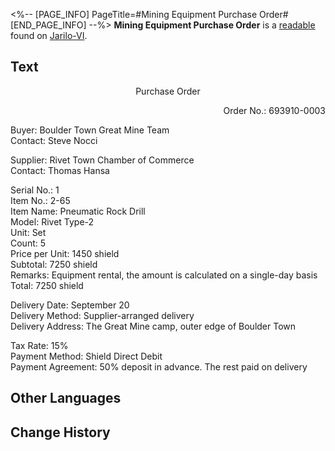 <%-- [PAGE_INFO]
PageTitle=#Mining Equipment Purchase Order#
[END_PAGE_INFO] --%>
{{Readable Infobox
|id           = 087
|partIds      = 190211
|title        = 
|image        = Item Jarilo-VI Readable.png
|world        = Jarilo-VI
|parts        = 1
|author       = <!--to be added-->
|description  = A transaction certificate left at the former site of the Rivet Town Chamber of Commerce, serving as a reminder of the town's prosperous past.
|part1        = Mining Equipment Purchase Order
|source1      = {{cx|Source missing}}
|characters   = 
|factions     = 
}}
'''Mining Equipment Purchase Order''' is a [[readable]] found on [[Jarilo-VI]].
<!--
==Location==
{{Map Embed|<map name>|<marker id>}}
-->
==Text==
<div align="center">Purchase Order</div>

<div align="right">Order No.: 693910-0003 </div>

Buyer: Boulder Town Great Mine Team<br />Contact: Steve Nocci

Supplier: Rivet Town Chamber of Commerce<br />Contact: Thomas Hansa

Serial No.: 1<br />Item No.: 2-65<br />Item Name: Pneumatic Rock Drill<br />Model: Rivet Type-2<br />Unit: Set<br />Count: 5<br />Price per Unit: 1450 shield<br />Subtotal: 7250 shield<br />Remarks: Equipment rental, the amount is calculated on a single-day basis<br />Total: 7250 shield

Delivery Date: September 20<br />Delivery Method: Supplier-arranged delivery<br />Delivery Address: The Great Mine camp, outer edge of Boulder Town

Tax Rate: 15%<br />Payment Method: Shield Direct Debit<br />Payment Agreement: 50% deposit in advance. The rest paid on delivery

<!--
==Trivia==
* 
-->
==Other Languages==
{{Other Languages
|en   = Mining Equipment Purchase Order
|zhs  = 矿业机械采购单据
|zht  = 礦業機械採購單據
|ja   = 鉱業機械発注書
|ko   = 광업 로봇 구매 영수증
|es   = Recibo de compra de maquinaria de minería
|fr   = Bon de commande d'équipement minier
|ru   = Квитанция о закупке горнодобывающего оборудования
|th   = ใบเสร็จสั่งซื้ออุปกรณ์เหมืองแร่
|vi   = Danh Sách Mua Hàng Máy Móc Khai Khoáng
|de   = Bestellung von Bergbauausrüstung
|id   = Faktur Pembelian Alat Pertambangan
|pt   = Pedido de Compra de Equipamentos de Mineração
}}

==Change History==
{{Change History|1.0}}